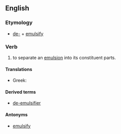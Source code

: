 ==English==

===Etymology===
* [[de-]] + [[emulsify]]

===Verb===
{{en-verb|de-emulsifies|de-emulsifying|de-emulsified}}

# to separate an [[emulsion]] into its constituent parts.

====Translations====
{{trans-top|}}
* Greek: {{t|el|απογαλακτωματοποιώ|tr=apogalaktomatopoió}}
{{trans-mid}}
{{trans-bottom}}

====Derived terms====
* [[de-emulsifier]]

====Antonyms====
* [[emulsify]]